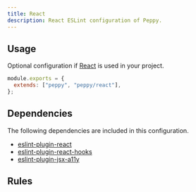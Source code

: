 ```yaml
---
title: React
description: React ESLint configuration of Peppy.
---
```


## Usage

Optional configuration if [React](https://react.dev/) is used in your project.

```js
module.exports = {
  extends: ["peppy", "peppy/react"],
};
```

## Dependencies

The following dependencies are included in this configuration.

- [eslint-plugin-react](https://github.com/jsx-eslint/eslint-plugin-react)
- [eslint-plugin-react-hooks](https://github.com/facebook/react/tree/main/packages/eslint-plugin-react-hooks)
- [eslint-plugin-jsx-a11y](https://github.com/jsx-eslint/eslint-plugin-jsx-a11y)

## Rules

<Rules configName="react" />
